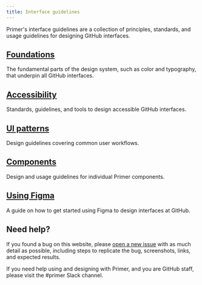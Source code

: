 ```yaml
---
title: Interface guidelines
---
```



Primer's interface guidelines are a collection of principles, standards, and usage guidelines for designing GitHub interfaces.

## [Foundations](https://primer.style/design/foundations)

The fundamental parts of the design system, such as color and typography, that underpin all GitHub interfaces.

## [Accessibility](https://primer.style/design/accessibility/accessibility-at-github)

Standards, guidelines, and tools to design accessible GitHub interfaces.

## [UI patterns](https://primer.style/design/ui-patterns)

Design guidelines covering common user workflows. 

## [Components](https://primer.style/design/components)

Design and usage guidelines for individual Primer components.

## [Using Figma](https://primer.style/design/tools/figma)

A guide on how to get started using Figma to design interfaces at GitHub.

## Need help?

If you found a bug on this website, please [open a new issue](https://github.com/primer/design/issues/new) with as much detail as possible, including steps to replicate the bug, screenshots, links, and expected results. 

If you need help using and designing with Primer, and you are GitHub staff, please visit the #primer Slack channel.
